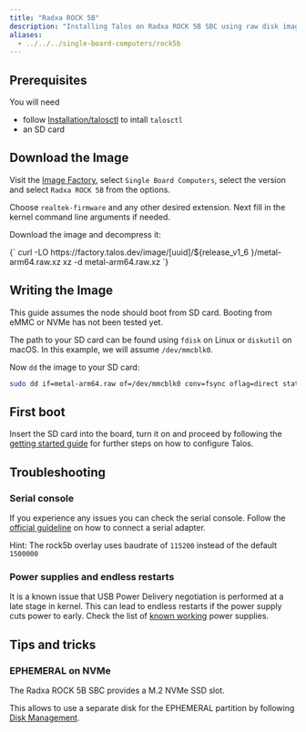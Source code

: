 ```yaml
---
title: "Radxa ROCK 5B"
description: "Installing Talos on Radxa ROCK 5B SBC using raw disk image."
aliases:
  - ../../../single-board-computers/rock5b
---
```



## Prerequisites

You will need

- follow [Installation/talosctl](../../getting-started/talosctl ) to intall `talosctl`
- an SD card

## Download the Image

Visit the [Image Factory](https://factory.talos.dev/), select `Single Board Computers`, select the version and select `Radxa ROCK 5B` from the options.

Choose `realtek-firmware` and any other desired extension.
Next fill in the kernel command line arguments if needed.

Download the image and decompress it:

<CodeBlock lang="sh">
  {`
curl -LO https://factory.talos.dev/image/[uuid]/${release_v1_6 }/metal-arm64.raw.xz
xz -d metal-arm64.raw.xz
  `}
</CodeBlock>

## Writing the Image

This guide assumes the node should boot from SD card.
Booting from eMMC or NVMe has not been tested yet.

The path to your SD card can be found using `fdisk` on Linux or `diskutil` on macOS.
In this example, we will assume `/dev/mmcblk0`.

Now `dd` the image to your SD card:

```bash
sudo dd if=metal-arm64.raw of=/dev/mmcblk0 conv=fsync oflag=direct status=progress bs=4M
```

## First boot

Insert the SD card into the board, turn it on and proceed by following the
[getting started guide](../../getting-started/getting-started#configure-talos-linux)
for further steps on how to configure Talos.

## Troubleshooting

### Serial console

If you experience any issues you can check the serial console.
Follow the [official guideline](https://wiki.radxa.com/Rock5/dev/serial-console)
on how to connect a serial adapter.

Hint: The rock5b overlay uses baudrate of `115200` instead of the default `1500000`

### Power supplies and endless restarts

It is a known issue that USB Power Delivery negotiation is performed at a late stage in kernel.
This can lead to endless restarts if the power supply cuts power to early.
Check the list of [known working](https://wiki.radxa.com/Rock5/5b/power_supply) power supplies.

## Tips and tricks

### EPHEMERAL on NVMe

The Radxa ROCK 5B SBC provides a M.2 NVMe SSD slot.

This allows to use a separate disk for the EPHEMERAL partition by following
[Disk Management](../../configure-your-talos-cluster/storage-and-disk-management/disk-management).

